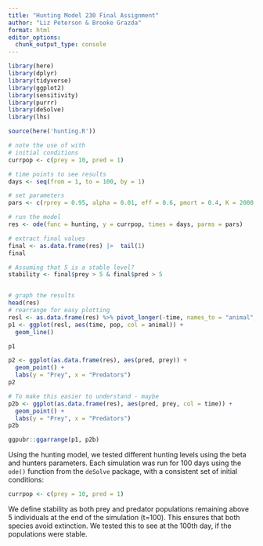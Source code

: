 ```yaml
---
title: "Hunting Model 230 Final Assignment"
author: "Liz Peterson & Brooke Grazda"
format: html
editor_options: 
  chunk_output_type: console
---
```


```r
library(here)
library(dplyr)
library(tidyverse)
library(ggplot2)
library(sensitivity)
library(purrr)
library(deSolve)
library(lhs)

```

```r
source(here('hunting.R'))
```



```r
# note the use of with
# initial conditions
currpop <- c(prey = 10, pred = 1)

# time points to see results
days <- seq(from = 1, to = 100, by = 1)

# set parameters
pars <- c(rprey = 0.95, alpha = 0.01, eff = 0.6, pmort = 0.4, K = 2000, beta = 0.5, hunters = 1, prey_thresh = 2)

# run the model
res <- ode(func = hunting, y = currpop, times = days, parms = pars)

# extract final values
final <- as.data.frame(res) |>  tail(1)
final

# Assuming that 5 is a stable level?
stability <- final$prey > 5 & final$pred > 5


# graph the results
head(res)
# rearrange for easy plotting
resl <- as.data.frame(res) %>% pivot_longer(-time, names_to = "animal", values_to = "pop")
p1 <- ggplot(resl, aes(time, pop, col = animal)) +
  geom_line()

p1

p2 <- ggplot(as.data.frame(res), aes(pred, prey)) +
  geom_point() +
  labs(y = "Prey", x = "Predators")
p2

# To make this easier to understand - maybe
p2b <- ggplot(as.data.frame(res), aes(pred, prey, col = time)) +
  geom_point() +
  labs(y = "Prey", x = "Predators")
p2b

ggpubr::ggarrange(p1, p2b)
```
Using the hunting model, we tested different hunting levels using the beta and hunters parameters. Each simulation was run for 100 days using the `ode()` function from the `deSolve` package, with a consistent set of initial conditions:

```r
currpop <- c(prey = 10, pred = 1)
```

We define stability as both prey and predator populations remaining above 5 individuals at the end of the simulation (t=100). This ensures that both species avoid extinction. We tested this to see at the 100th day, if the populations were stable.





